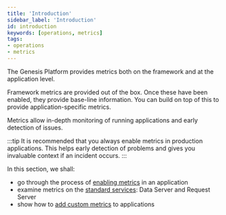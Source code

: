 ```yaml
---
title: 'Introduction'
sidebar_label: 'Introduction'
id: introduction
keywords: [operations, metrics]
tags:
- operations
- metrics
---
```


The Genesis Platform provides metrics both on the framework and at the application level.

Framework metrics are provided out of the box. Once these have been enabled, they provide base-line information. You can build on top of this to provide application-specific metrics.

Metrics allow in-depth monitoring of running applications and early detection of issues.

:::tip
It is recommended that you always enable metrics in production applications.
This helps early detection of problems and gives you invaluable context if an incident occurs.
:::

In this section, we shall:
- go through the process of [enabling metrics](../enabling-metrics) in an application 
- examine metrics on the [standard services](../service-metrics): Data Server and Request Server 
- show how to [add custom metrics](../custom-metrics) to applications
